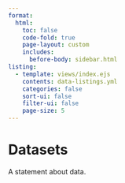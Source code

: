 ```yaml
---
format:
  html:
    toc: false
    code-fold: true
    page-layout: custom
    includes:
      before-body: sidebar.html 
listing:
  - template: views/index.ejs
    contents: data-listings.yml
    categories: false
    sort-ui: false
    filter-ui: false
    page-size: 5
---
```



```{=html}
<div class="header">
    <h1>Datasets</h1>
    <p>A statement about data.</p>
 </div>
```


